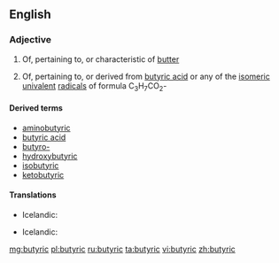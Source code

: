 ==English==

===Adjective===
{{en-adj}}

# {{context|rare}} Of, pertaining to, or characteristic of [[butter]]
# {{context|organic chemistry}} Of, pertaining to, or derived from [[butyric acid]] or any of the [[isomeric]] [[univalent]] [[radical]]s of formula C<sub>3</sub>H<sub>7</sub>CO<sub>2</sub>-

====Derived terms====
* [[aminobutyric]]
* [[butyric acid]]
* [[butyro-]]
* [[hydroxybutyric]]
* [[isobutyric]]
* [[ketobutyric]]

====Translations====
{{trans-top|of or pertaining to butter}}
* Icelandic: {{t-|is|smjör-}}
{{trans-mid}}
{{trans-bottom}}

{{trans-top|of or derived from butyric acid}}
* Icelandic: {{t-|is|smjör-}}
{{trans-mid}}
{{trans-bottom}}

[[mg:butyric]]
[[pl:butyric]]
[[ru:butyric]]
[[ta:butyric]]
[[vi:butyric]]
[[zh:butyric]]
